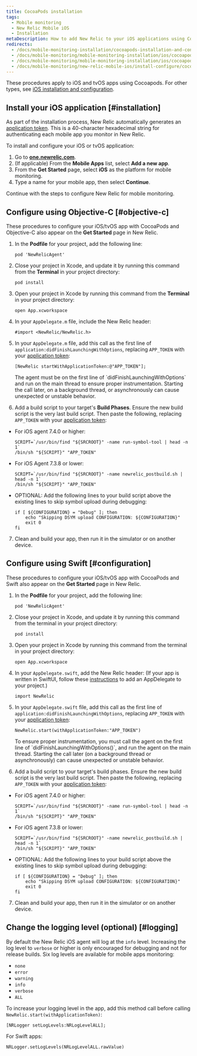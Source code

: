 ```yaml
---
title: CocoaPods installation
tags:
  - Mobile monitoring
  - New Relic Mobile iOS
  - Installation
metaDescription: How to add New Relic to your iOS applications using Cocoapods.
redirects:
  - /docs/mobile-monitoring-installation/cocoapods-installation-and-configuration
  - /docs/mobile-monitoring/mobile-monitoring-installation/ios/cocoapods-installation-and-configuration
  - /docs/mobile-monitoring/mobile-monitoring-installation/ios/cocoapods-installation-configuration
  - /docs/mobile-monitoring/new-relic-mobile-ios/install-configure/cocoapods-installation-configuration
---
```


These procedures apply to iOS and tvOS apps using Cocoapods. For other types, see [iOS installation and configuration](/docs/mobile-monitoring-installation/ios-installation-and-configuration).

## Install your iOS application [#installation]

As part of the installation process, New Relic automatically generates an [application token](/docs/mobile-apps/viewing-your-application-token). This is a 40-character hexadecimal string for authenticating each mobile app you monitor in New Relic.

To install and configure your iOS or tvOS application:

1. Go to **[one.newrelic.com](https://one.newrelic.com/all-capabilities)**.
2. (If applicable) From the **Mobile Apps** list, select **Add a new app**.
3. From the **Get Started** page, select **iOS** as the platform for mobile monitoring.
4. Type a name for your mobile app, then select **Continue**.

Continue with the steps to configure New Relic for mobile monitoring.

## Configure using Objective-C [#objective-c]

These procedures to configure your iOS/tvOS app with CocoaPods and Objective-C also appear on the **Get Started** page in New Relic.

1. In the **Podfile** for your project, add the following line:

   ```
   pod 'NewRelicAgent'
   ```
2. Close your project in Xcode, and update it by running this command from the **Terminal** in your project directory:

   ```
   pod install
   ```
3. Open your project in Xcode by running this command from the **Terminal** in your project directory:

   ```
   open App.xcworkspace
   ```
4. In your `AppDelegate.m` file, include the New Relic header:

   ```
   #import <NewRelic/NewRelic.h>
   ```
5. In your `AppDelegate.m` file, add this call as the first line of `application:didFinishLaunchingWithOptions`, replacing `APP_TOKEN` with your [application token](/docs/mobile-apps/viewing-your-application-token):

   ```
   [NewRelic startWithApplicationToken:@"APP_TOKEN"];
   ```

   <Callout variant="important">
     The agent must be on the first line of `didFinishLaunchingWithOptions` and run on the main thread to ensure proper instrumentation. Starting the call later, on a background thread, or asynchronously can cause unexpected or unstable behavior.
   </Callout>
6. Add a build script to your target's **Build Phases**. Ensure the new build script is the very last build script. Then paste the following, replacing `APP_TOKEN` with your [application token](/docs/mobile-apps/viewing-your-application-token):
     
- For iOS agent 7.4.0 or higher:
   ```   
   SCRIPT=`/usr/bin/find "${SRCROOT}" -name run-symbol-tool | head -n 1`
   /bin/sh "${SCRIPT}" "APP_TOKEN"
   ```
 - For iOS Agent 7.3.8 or lower:
   ```
   SCRIPT=`/usr/bin/find "${SRCROOT}" -name newrelic_postbuild.sh | head -n 1`
   /bin/sh "${SCRIPT}" "APP_TOKEN"
   ```
 - OPTIONAL: Add the following lines to your build script above the existing lines to skip symbol upload during debugging:
    ```
    if [ ${CONFIGURATION} = "Debug" ]; then
        echo "Skipping DSYM upload CONFIGURATION: ${CONFIGURATION}"
        exit 0
    fi
    ```
7. Clean and build your app, then run it in the simulator or on another device.

## Configure using Swift [#configuration]

These procedures to configure your iOS/tvOS app with CocoaPods and Swift also appear on the **Get Started** page in New Relic.

1. In the **Podfile** for your project, add the following line:

   ```
   pod 'NewRelicAgent'
   ```
2. Close your project in Xcode, and update it by running this command from the terminal in your project directory:

   ```
   pod install
   ```
3. Open your project in Xcode by running this command from the terminal in your project directory:

   ```
   open App.xcworkspace
   ```
4. In your `AppDelegate.swift`, add the New Relic header:
   (If your app is written in SwiftUI, follow these [instructions](/docs/mobile-monitoring/new-relic-mobile-ios/troubleshoot/swiftui-appdelegate) to add an AppDelegate to your project.)

   ```
   import NewRelic
   ```
5. In your `AppDelegate.swift` file, add this call as the first line of `application:didFinishLaunchingWithOptions`, replacing `APP_TOKEN` with your [application token](/docs/mobile-apps/viewing-your-application-token):

   ```
   NewRelic.start(withApplicationToken:"APP_TOKEN")
   ```

   <Callout variant="important">
     To ensure proper instrumentation, you must call the agent on the first line of `didFinishLaunchingWithOptions()`, and run the agent on the main thread. Starting the call later (on a background thread or asynchronously) can cause unexpected or unstable behavior.
   </Callout>
6. Add a build script to your target's build phases. Ensure the new build script is the very last build script. Then paste the following, replacing `APP_TOKEN` with your [application token](/docs/mobile-apps/viewing-your-application-token):
     
 - For iOS agent 7.4.0 or higher:
   ```
   SCRIPT=`/usr/bin/find "${SRCROOT}" -name run-symbol-tool | head -n 1`
   /bin/sh "${SCRIPT}" "APP_TOKEN"
   ```
 - For iOS agent 7.3.8 or lower:
   ```
   SCRIPT=`/usr/bin/find "${SRCROOT}" -name newrelic_postbuild.sh | head -n 1`
   /bin/sh "${SCRIPT}" "APP_TOKEN"
   ```
 - OPTIONAL: Add the following lines to your build script above the existing lines to skip symbol upload during debugging:
    ```
    if [ ${CONFIGURATION} = "Debug" ]; then
        echo "Skipping DSYM upload CONFIGURATION: ${CONFIGURATION}"
        exit 0
    fi
    ```
7. Clean and build your app, then run it in the simulator or on another device.

<InstallFeedback />

## Change the logging level (optional) [#logging]

By default the New Relic iOS agent will log at the `info` level. Increasing the log level to `verbose` or higher is only encouraged for debugging and not for release builds. 
Six log levels are available for mobile apps monitoring:

* `none`
* `error`
* `warning`
* `info`
* `verbose`
* `ALL`

To increase your logging level in the app, add this method call before calling `NewRelic.start(withApplicationToken)`:

```
[NRLogger setLogLevels:NRLogLevelALL];
```

For Swift apps:

```
NRLogger.setLogLevels(NRLogLevelALL.rawValue)
```
